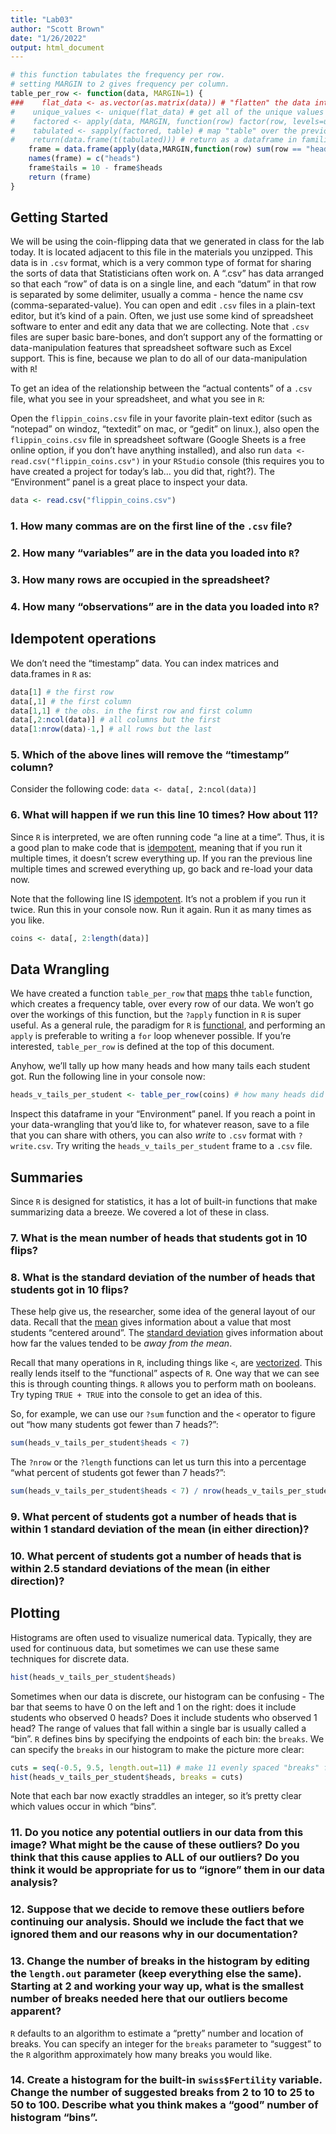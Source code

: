 ```yaml
---
title: "Lab03"
author: "Scott Brown"
date: "1/26/2022"
output: html_document
---
```


```r
# this function tabulates the frequency per row.
# setting MARGIN to 2 gives frequency per column.
table_per_row <- function(data, MARGIN=1) {
###    flat_data <- as.vector(as.matrix(data)) # "flatten" the data into just a list of heads and tails
#    unique_values <- unique(flat_data) # get all of the unique values in the data 
#    factored <- apply(data, MARGIN, function(row) factor(row, levels=unique_values)) # maps the "factor" function over the rows... this is just a precursor to make "table" work right
#    tabulated <- sapply(factored, table) # map "table" over the previous line
#    return(data.frame(t(tabulated))) # return as a dataframe in familiar orientation.
    frame = data.frame(apply(data,MARGIN,function(row) sum(row == "heads")))
    names(frame) = c("heads")
    frame$tails = 10 - frame$heads
    return (frame)
}
```

## Getting Started

We will be using the coin-flipping data that we generated in class for the lab today.  It is located adjacent to this file in the materials you unzipped.  This data is in `.csv` format, which is a very common type of format for sharing the sorts of data that Statisticians often work on.  A ".csv" has data arranged so that each "row" of data is on a single line, and each "datum" in that row is separated by some delimiter, usually a comma - hence the name csv (comma-separated-value).  You can open and edit `.csv` files in a plain-text editor, but it's kind of a pain.  Often, we just use some kind of spreadsheet software to enter and edit any data that we are collecting.  Note that `.csv` files are super basic bare-bones, and don't support any of the formatting or data-manipulation features that spreadsheet software such as Excel support.  This is fine, because we plan to do all of our data-manipulation with `R`!

To get an idea of the relationship between the "actual contents" of a `.csv` file, what you see in your spreadsheet, and what you see in `R`:

Open the `flippin_coins.csv` file in your favorite plain-text editor (such as "notepad" on windoz, "textedit" on mac, or "gedit" on linux.), also open the `flippin_coins.csv` file in spreadsheet software (Google Sheets is a free online option, if you don't have anything installed), and also run `data <- read.csv("flippin_coins.csv")` in your `RStudio` console (this requires you to have created a project for today's lab... you did that, right?).  The "Environment" panel is a great place to inspect your data.

```r
data <- read.csv("flippin_coins.csv")
```

### 1. How many commas are on the first line of the `.csv` file?
### 2. How many "variables" are in the data you loaded into `R`?
### 3. How many rows are occupied in the spreadsheet?
### 4. How many "observations" are in the data you loaded into `R`?
    
## Idempotent operations

We don't need the "timestamp" data.  You can index matrices and data.frames in `R` as:

```r
data[1] # the first row
data[,1] # the first column
data[1,1] # the obs. in the first row and first column
data[,2:ncol(data)] # all columns but the first
data[1:nrow(data)-1,] # all rows but the last
```

### 5. Which of the above lines will remove the "timestamp" column?

Consider the following code:  `data <- data[, 2:ncol(data)]`

### 6. What will happen if we run this line 10 times?  How about 11?

Since `R` is interpreted, we are often running code "a line at a time". Thus, it is a good plan to make code that is [idempotent](https://en.wikipedia.org/wiki/Idempotence), meaning that if you run it multiple times, it doesn't screw everything up.  If you ran the previous line multiple times and screwed everything up, go back and re-load your data now.

Note that the following line IS [idempotent](https://en.wikipedia.org/wiki/Idempotence).  It's not a problem if you run it twice.  Run this in your console now.  Run it again.  Run it as many times as you like.

```r
coins <- data[, 2:length(data)]
```

## Data Wrangling

We have created a function `table_per_row` that [maps](https://en.wikipedia.org/wiki/Map_(higher-order_function)) thhe `table` function, which creates a frequency table, over every row of our data.  We won't go over the workings of this function, but the `?apply` function in `R` is super useful.  As a general rule, the paradigm for `R` is [functional](https://en.wikipedia.org/wiki/Functional_programming), and performing an `apply` is preferable to writing a `for` loop whenever possible.  If you're interested, `table_per_row` is defined at the top of this document.

Anyhow, we'll tally up how many heads and how many tails each student got.  Run the following line in your console now:

```r
heads_v_tails_per_student <- table_per_row(coins) # how many heads did each student get?
```

Inspect this dataframe in your "Environment" panel.  If you reach a point in your data-wrangling that you'd like to, for whatever reason, save to a file that you can share with others, you can also *write* to `.csv` format with `?write.csv`.  Try writing the `heads_v_tails_per_student` frame to a `.csv` file.

## Summaries

Since `R` is designed for statistics, it has a lot of built-in functions that make summarizing data a breeze.  We covered a lot of these in class.

### 7. What is the mean number of heads that students got in 10 flips?
### 8. What is the standard deviation of the number of heads that students got in 10 flips?

These help give us, the researcher, some idea of the general layout of our data.  Recall that the [mean](https://en.wikipedia.org/wiki/Arithmetic_mean) gives information about a value that most students "centered around".  The [standard deviation](https://simple.wikipedia.org/wiki/Standard_deviation) gives information about how far the values tended to be *away from the mean*.

Recall that many operations in `R`, including things like `<`, are [vectorized](https://en.wikipedia.org/wiki/Array_programming).  This really lends itself to the "functional" aspects of `R`.  One way that we can see this is through counting things.  `R` allows you to perform math on booleans.  Try typing `TRUE + TRUE` into the console to get an idea of this.

So, for example, we can use our `?sum` function and the `<` operator to figure out "how many students got fewer than 7 heads?":

```r
sum(heads_v_tails_per_student$heads < 7)
```

The `?nrow` or the `?length` functions can let us turn this into a percentage "what percent of students got fewer than 7 heads?":

```r
sum(heads_v_tails_per_student$heads < 7) / nrow(heads_v_tails_per_student)
```

### 9. What percent of students got a number of heads that is within 1 standard deviation of the mean (in either direction)?
### 10. What percent of students got a number of heads that is within 2.5 standard deviations of the mean (in either direction)?

## Plotting

Histograms are often used to visualize numerical data.  Typically, they are used for continuous data, but sometimes we can use these same techniques for discrete data.

```r
hist(heads_v_tails_per_student$heads)
```

Sometimes when our data is discrete, our histogram can be confusing - The bar that seems to have 0 on the left and 1 on the right: does it include students who observed 0 heads?  Does it include students who observed 1 head?  The range of values that fall within a single bar is usually called a "bin".  `R` defines bins by specifying the endpoints of each bin: the `breaks`.  We can specify the `breaks` in our histogram to make the picture more clear:

```r
cuts = seq(-0.5, 9.5, length.out=11) # make 11 evenly spaced "breaks" from -0.5 to 9.5 (inclusive).  Note that this makes 10 "bins"!
hist(heads_v_tails_per_student$heads, breaks = cuts) 
```

Note that each bar now exactly straddles an integer, so it's pretty clear which values occur in which "bins".

### 11. Do you notice any potential outliers in our data from this image?  What might be the cause of these outliers?  Do you think that this cause applies to ALL of our outliers?  Do you think it would be appropriate for us to "ignore" them in our data analysis?  

### 12. Suppose that we decide to remove these outliers before continuing our analysis.  Should we include the fact that we ignored them and our reasons why in our documentation?

### 13. Change the number of breaks in the histogram by editing the `length.out` parameter (keep everything else the same).  Starting at 2 and working your way up, what is the smallest number of breaks needed here that our outliers become apparent?

`R` defaults to an algorithm to estimate a "pretty" number and location of breaks.  You can specify an integer for the `breaks` parameter to "suggest" to the `R` algorithm approximately how many breaks you would like.

### 14. Create a histogram for the built-in `swiss$Fertility` variable.  Change the number of suggested breaks from 2 to 10 to 25 to 50 to 100.  Describe what you think makes a "good" number of histogram "bins".

